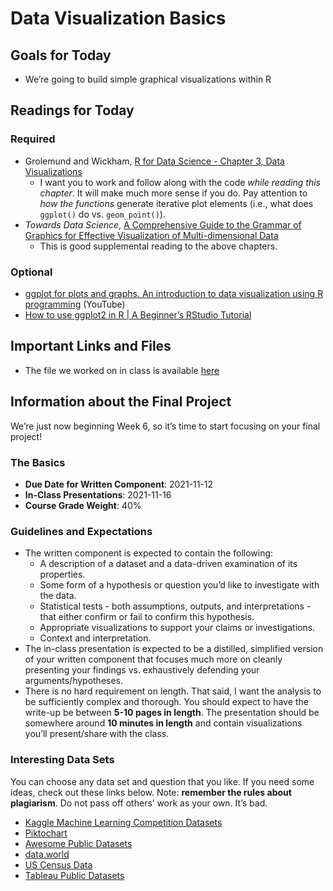 # Data Visualization Basics

## Goals for Today {-} 

* We're going to build simple graphical visualizations within R

## Readings for Today {-} 

### Required {-}

* Grolemund and Wickham, [R for Data Science - Chapter 3, Data Visualizations](https://r4ds.had.co.nz/data-visualisation.html)
  * I want you to work and follow along with the code *while reading this chapter*. It will make much more sense if you do. Pay attention to *how the functions* generate iterative plot elements (i.e., what does `ggplot()` do vs. `geom_point()`). 
* *Towards Data Science*, [A Comprehensive Guide to the Grammar of Graphics for Effective Visualization of Multi-dimensional Data](https://towardsdatascience.com/a-comprehensive-guide-to-the-grammar-of-graphics-for-effective-visualization-of-multi-dimensional-1f92b4ed4149) 
  * This is good supplemental reading to the above chapters. 


### Optional {-}

* [ggplot for plots and graphs. An introduction to data visualization using R programming](https://www.youtube.com/watch?v=HPJn1CMvtmI) (YouTube)
* [How to use ggplot2 in R | A Beginner's RStudio Tutorial](https://www.youtube.com/watch?v=TgyWeKoK1HA)

## Important Links and Files {-}

* The file we worked on in class is available [here](https://github.com/kylescotshank/applied_data_science/blob/master/Week6_Class2_InClassExamples.R)

## Information about the Final Project {-}

We're just now beginning Week 6, so it's time to start focusing on your final project! 

### The Basics {-}

* **Due Date for Written Component**: 2021-11-12
* **In-Class Presentations**: 2021-11-16
* **Course Grade Weight**: 40% 

### Guidelines and Expectations {-}

* The written component is expected to contain the following: 
  * A description of a dataset and a data-driven examination of its properties. 
  * Some form of a hypothesis or question you'd like to investigate with the data. 
  * Statistical tests - both assumptions, outputs, and interpretations - that either confirm or fail to confirm this hypothesis. 
  * Appropriate visualizations to support your claims or investigations. 
  * Context and interpretation. 
* The in-class presentation is expected to be a distilled, simplified version of your written component that focuses much more on cleanly presenting your findings vs. exhaustively defending your arguments/hypotheses. 
* There is no hard requirement on length. That said, I want the analysis to be sufficiently complex and thorough. You should expect to have the write-up be between **5-10 pages in length**. The presentation should be somewhere around **10 minutes in length** and contain visualizations you'll present/share with the class. 

### Interesting Data Sets{-}

You can choose any data set and question that you like. If you need some ideas, check out these links below. Note: **remember the rules about plagiarism**. Do not pass off others' work as your own. It's bad. 

* [Kaggle Machine Learning Competition Datasets](https://www.kaggle.com/datasets)
* [Piktochart](https://piktochart.com/blog/100-data-sets/) 
* [Awesome Public Datasets](https://github.com/awesomedata/awesome-public-datasets)
* [data.world](https://data.world/) 
* [US Census Data](https://data.census.gov/cedsci/) 
* [Tableau Public Datasets](https://www.tableau.com/learn/articles/free-public-data-sets)


